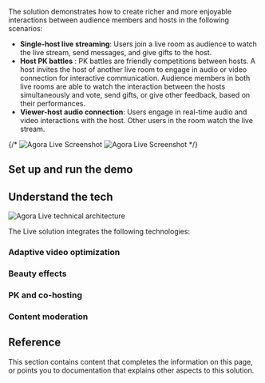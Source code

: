
The <Vg k="SOL_LIVE" /> solution demonstrates how to create richer and more enjoyable interactions between audience members and hosts in the following scenarios:

* **Single-host live streaming**: Users join a live room as audience to watch the live stream, send messages, and give gifts to the host.
* **Host PK battles** : PK battles are friendly competitions between hosts. A host invites the host of another live room to engage in audio or video connection for interactive communication. Audience members in both live rooms are able to watch the interaction between the hosts simultaneously and vote, send gifts, or give other feedback, based on their performances. 
* **Viewer-host audio connection**: Users engage in real-time audio and video interactions with the host. Other users in the room watch the live stream.

{/*
![Agora Live Screenshot](/images/solutions/live/agora_live_screenshot_1.png)
![Agora Live Screenshot](/images/solutions/live/agora_live_screenshot_2.png)
*/}

<Intro />

## Set up and run the demo

<Setup />

## Understand the tech

![Agora Live technical architecture](/images/solutions/live/technical_architecture.png)

The Live solution integrates the following technologies:

### Adaptive video optimization

<AdaptiveVideoOptimization />

### Beauty effects

<BeautyEffects />

### PK and co-hosting

<PKandCohosting />

### Content moderation

<ContentModeration />


## Reference

This section contains content that completes the information on this page, or points you to documentation that explains other aspects to this solution.

<Download />